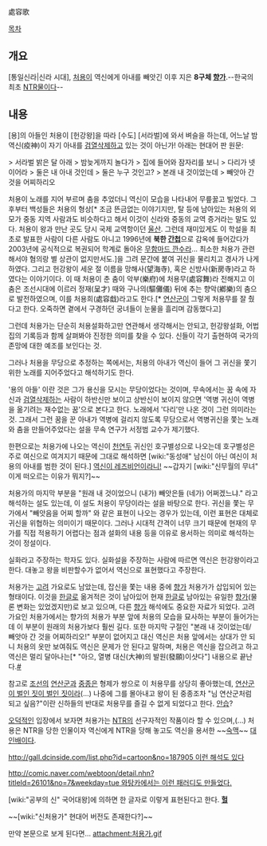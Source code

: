 處容歌

[[목차]]
== 개요 ==
[통일신라|신라 시대], [[처용]]이 역신에게 아내를 빼앗긴 이후 지은 '''8구체 [[향가]]'''.--한국의 최초 [[NTR]]물이다--

== 내용 ==
[용]의 아들인 처용이 [헌강왕]을 따라 [수도] [서라벌]에 와서 벼슬을 하는데, 어느날 밤 역신(疫神)이 자기 아내를 [[검열삭제]]하고 있는 것이 아닌가! 아래는 현대어 판 원문:

> 서라벌 밝은 달 아래
> 밤늦게까지 놀다가
> 집에 들어와 잠자리를 보니
> 다리가 넷이어라
> 둘은 내 아내 것인데
> 둘은 누구 것인고?
> 본래 내 것이었는데
> 빼앗아 간 것을 어찌하리오

처용이 노래를 지어 부르며 춤을 추었더니 역신이 모습을 나타내어 무릎꿇고 빌었다. 그 후부터 백성들은 처용의 형상[* 조금 뜬금없는 이야기지만, 탈 등에 남아있는 처용의 외모가 중동 지역 사람과도 비슷하다고 해서 이것이 신라와 중동의 교역 증거라는 말도 있다. 처용이 왕과 만난 곳도 당시 국제 교역항이던 [[울산]]. 그런데 재미있게도 이 학설을 최초로 발표한 사람이 다른 사람도 아니고 1996년에 '''북한 [[간첩]]'''으로 감옥에 들어갔다가 2003년에 공식적으로 복권되어 학계로 돌아온 [[무함마드 깐수]]라... 최소한 처용가 관련해서야 혐의랑 별 상관이 없지만서도.]을 그려 문간에 붙여 귀신을 물리치고 경사가 나게 하였다. 그리고 헌강왕이 세운 절 이름을 망해사(望海寺), 혹은 신방사(新房寺)라고 하였다는 이야기이다. 이 때 처용이 춘 춤이 악부(樂府)에 처용무(處容舞)라 전해지고 이 춤은 조선시대에 이르러 정재(呈才) 때와 구나의(驅儺儀) 뒤에 추는 향악(鄕樂)의 춤으로 발전하였으며, 이를 처용희(處容戱)라고도 한다.[* [[연산군]]이 그렇게 처용무를 잘 췄다고 한다. 오죽하면 곁에서 구경하던 궁녀들이 눈물을 흘리며 감동했다고]

{{{#!html
<iframe title="YouTube video player" class="youtube-player" type="text/html" width="480" height="390" src="http://www.youtube.com/embed/ps1ICUYw_2A" frameborder="0" allowFullScreen></iframe>
}}}

그런데 처용가는 단순히 처용설화하고만 연관해서 생각해서는 안되고, 헌강왕설화, 어법집의 기록등과 함께 살펴봐야 진정한 의미를 찾을 수 있다. 신들이 각기 출현하여 국가의 존망에 대한 예조를 보인다는 것.

그러나 처용을 무당으로 추정하는 쪽에서는, 처용의 아내가 역신이 들어 그 귀신을 쫓기 위한 노래를 지어주었다고 해석하기도 한다.

'용의 아들' 이란 것은 그가 용신을 모시는 무당이었다는 것이며, 무속에서는 꿈 속에 자신과 [[검열삭제]]하는 사람이 하반신만 보이고 상반신이 보이지 않으면 '역병 귀신이 역병을 옮기려는 재수없는 꿈'으로 본다고 한다. 노래에서 '다리'만 나온 것이 그런 의미라는 것. 그래서 그런 꿈을 꾼 아내가 역병에 걸리지 않도록 무당으로서 역병귀신을 쫓는 노래와 춤을 만들어주었다는 설을 무속 연구가 서정범 교수가 제기했다.

한편으로는 처용가에 나오는 역신이 [[천연두]] 귀신인 호구별성으로 나오는데 호구별성은 주로 여신으로 여겨지기 때문에 그대로 해석하면 [wiki:"동성애" 남신이 아닌 여신이 처용의 아내를 범한 것이 된다.] [http://zmustachet.egloos.com/1626183 역신이 레즈비언이라니!] ~~갑자기 [wiki:"신무월의 무녀" 이게 떠오르는 이유가 뭐지?]~~

처용가의 마지막 부분을 "원래 내 것이었으니 (내가) 빼앗은들 (네가) 어쩌겠느냐." 라고 해석하는 설도 있는데, 이 설도 처용이 무당이라는 설을 바탕으로 한다. 귀신을 쫓는 무가에서 "빼앗음을 어찌 할까" 와 같은 표현이 나오는 경우가 있는데, 이런 표현은 대체로 귀신을 위협하는 의미이기 때문이다. 그러나 시대적 간격이 너무 크기 때문에 현재의 무가를 직접 적용하기 어렵다는 점과 설화의 내용 등을 이유로 용서하는 의미로 해석하는 것이 정설이다.

실화라고 주장하는 학자도 있다. 실화설을 주장하는 사람에 따르면 역신은 헌강왕이라고 한다. 대놓고 왕을 비판할수가 없어서 역신으로 표현했다고 주장한다.

처용가는 [[고려]] 가요로도 남았는데, 잡신을 쫓는 내용 중에 [[향가]] 처용가가 삽입되어 있는 형태이다. 이것을 [[한글]]로 옮겨적은 것이 남아있어 현재 [[한글]]로 남아있는 유일한 [[향가]](물론 변화는 있었겠지만)로 보고 있으며, 다른 [[향가]] 해석에도 중요한 자료가 되었다. 고려 가요인 처용가에서는 향가의 처용가 부분 앞에 처용의 모습을 묘사하는 부분이 들어가는데 이 부분이 원래의 처용가보다 훨씬 길다. 또한 마지막 구절인 "본래 내 것이었는데/ 빼앗아 간 것을 어찌하리오!" 부분이 없어지고 대신 역신은 처용 앞에서는 상대가 안 되니 처용의 옷만 보여줘도 역신은 문제가 안 된다고 말하며, 처용은 역신을 잡으려고 하고 역신은 멀리 달아나는[* "아으, 열병 대신(大神)의 발원(發願)이샷다"] 내용으로 끝난다.[http://cafe334.daum.net/_c21_/bbs_search_read?grpid=S9bF&fldid=JQvd&contentval=000BXzzzzzzzzzzzzzzzzzzzzzzzzz&nenc=&fenc=&q=&nil_profile=cafetop&nil_menu=sch_updw #]

참고로 [[조선]]의 [[연산군]]과 [[중종]]은 형제가 쌍으로 이 처용무를 상당히 좋아했는데, [[폭군|연산군이 벌인 짓이 벌인 짓]]이라(...) 나중에 그를 몰아내고 왕이 된 중종조차 "님 연산군처럼 되고 싶음?"이란 신하들의 반대로 처용무를 즐길 수 없게 되었다고 한다. [[안습]]?

[[오덕]]적인 입장에서 보자면 처용가는 [[NTR]]의 선구자적인 작품이라 할 수 있으며,(...) 처용은 NTR을 당한 인물이자 역신에게 NTR을 당해 놓고도 역신을 용서한 ~~[[숙맥]]~~ [[대인배]]이다.

[[http://gall.dcinside.com/list.php?id=cartoon&no=187905 이런 해석도 있다]]

[[http://comic.naver.com/webtoon/detail.nhn?titleId=26101&no=7&weekday=tue 와탕카에서는 이런 패러디도 만들었다.]]

[wiki:"공부의 신" 국어대왕]에 의하면 한 글자로 이렇게 표현된다고 한다. '''[[헐]]'''

~~[wiki:"신처용가" 현대어 버전도 존재한다?]~~

만약 본문으로 보게 된다면...
attachment:처용가.gif
